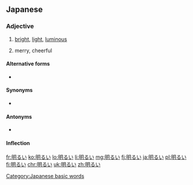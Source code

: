 ==Japanese==
{{ja-kanjitab}}

===Adjective===
{{ja-adj|infl=i|あかるい}}

# [[bright]], [[light]], [[luminous]]
#: {{ja-usex|'''明るい'''日差しがあたりを照らしていた。|'''あかるい''' ひざし が あたり を てらして いた。|The '''bright''' sunshine illuminated the area.}}
# merry, cheerful
#: {{ja-usex|電話の向こうから'''明るい'''声が返ってきた。|でんわ の むこう から '''あかるい''' こえ が かえって きた。|A '''cheerful''' voice answered the phone.}}

====Alternative forms====
* {{l|ja|明い}}

====Synonyms====
* {{ja-r|鮮明|せんめい}}

====Antonyms====
* {{ja-r|暗い|くらい}}

====Inflection====
{{ja-i|あかる}}

[[Category:Japanese basic words]]

[[fr:明るい]]
[[ko:明るい]]
[[lo:明るい]]
[[li:明るい]]
[[mg:明るい]]
[[fj:明るい]]
[[ja:明るい]]
[[pl:明るい]]
[[fi:明るい]]
[[chr:明るい]]
[[uk:明るい]]
[[zh:明るい]]